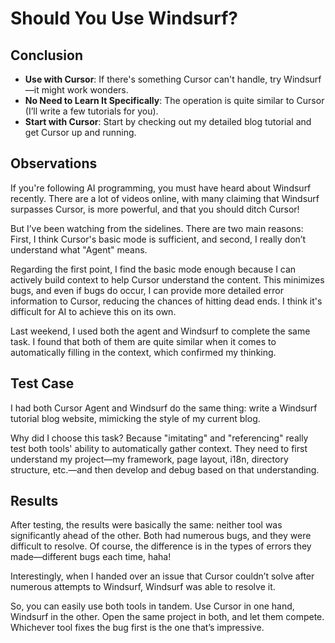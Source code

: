# Should You Use Windsurf?

## Conclusion

- **Use with Cursor**: If there's something Cursor can't handle, try Windsurf—it might work wonders.
- **No Need to Learn It Specifically**: The operation is quite similar to Cursor (I’ll write a few tutorials for you).
- **Start with Cursor**: Start by checking out my detailed blog tutorial and get Cursor up and running.

## Observations

If you're following AI programming, you must have heard about Windsurf recently. There are a lot of videos online, with many claiming that Windsurf surpasses Cursor, is more powerful, and that you should ditch Cursor!

But I’ve been watching from the sidelines. There are two main reasons: First, I think Cursor's basic mode is sufficient, and second, I really don’t understand what "Agent" means.

Regarding the first point, I find the basic mode enough because I can actively build context to help Cursor understand the content. This minimizes bugs, and even if bugs do occur, I can provide more detailed error information to Cursor, reducing the chances of hitting dead ends. I think it's difficult for AI to achieve this on its own.

Last weekend, I used both the agent and Windsurf to complete the same task. I found that both of them are quite similar when it comes to automatically filling in the context, which confirmed my thinking.

## Test Case

I had both Cursor Agent and Windsurf do the same thing: write a Windsurf tutorial blog website, mimicking the style of my current blog.

Why did I choose this task? Because "imitating" and "referencing" really test both tools' ability to automatically gather context. They need to first understand my project—my framework, page layout, i18n, directory structure, etc.—and then develop and debug based on that understanding.

## Results

After testing, the results were basically the same: neither tool was significantly ahead of the other. Both had numerous bugs, and they were difficult to resolve. Of course, the difference is in the types of errors they made—different bugs each time, haha!

Interestingly, when I handed over an issue that Cursor couldn’t solve after numerous attempts to Windsurf, Windsurf was able to resolve it. 

So, you can easily use both tools in tandem. Use Cursor in one hand, Windsurf in the other. Open the same project in both, and let them compete. Whichever tool fixes the bug first is the one that’s impressive.